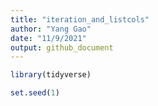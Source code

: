 ```yaml
---
title: "iteration_and_listcols"
author: "Yang Gao"
date: "11/9/2021"
output: github_document
---
```


```r
library(tidyverse)

set.seed(1)
```

